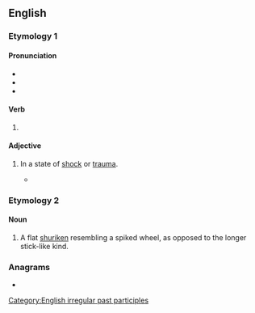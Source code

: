 ==English==

===Etymology 1===

====Pronunciation====
* {{IPA|en|/ˈʃeɪkən/}}
* {{rhymes|en|eɪkən}}
* {{audio|en|en-us-shaken.ogg|Audio (US)}}

====Verb====
{{head|en|verb form}}

# {{past participle of|en|shake|nocat=1}}

====Adjective====
{{en-adj}}

# In a state of [[shock]] or [[trauma]].
#: {{ux|en|We were left '''shaken''' by the revelations of abuse.}}
#* {{quote-journal|en|date=April 01, 2020|author=Renxin|title=Reflecting on History: From the Soviet Communist Party to the Chinese Communist Party|magazine=Minghui|url=http://en.minghui.org/html/articles/2020/4/1/183856.html|text=The truth left many people '''shaken'''. They were shocked to realize that they'd been lied to about so many things. The Soviets began to reflect on what they understood about the history of the Communist Party. Five million out of the 19 million Party members publicly quit the CPSU before its collapse.}}

===Etymology 2===
{{bor|en|ja|車剣}}

====Noun====
{{en-noun|shaken}}

# A flat [[shuriken]] resembling a spiked wheel, as opposed to the longer stick-like kind.

===Anagrams===
* {{anagrams|en|a=aehkns|Hankes|nakhes}}

[[Category:English irregular past participles]]